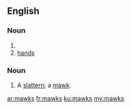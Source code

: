 ==English==

===Noun===
{{head|en|plural}}

# {{plural of|mawk|lang=en}}
# [[hand]]s <!--no singular form-->

===Noun===
{{en-noun|es}}

# {{context|UK|dialect|lang=en}} A [[slattern]]; a [[mawk]].

{{Webster 1913}}

[[ar:mawks]]
[[fr:mawks]]
[[ku:mawks]]
[[my:mawks]]